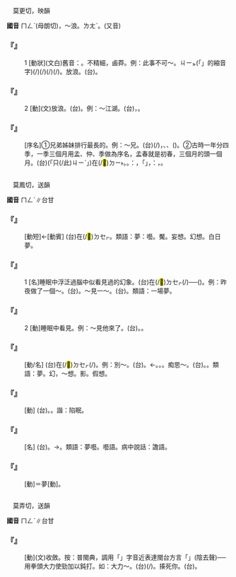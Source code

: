 
=={{ruby|孟|ㄇㄥˋ}}==

　莫更切，映韻

'''國音''' <rt>ㄇㄥˋ</rt>{{ruby|。|ㄇㄤˇ}}(母朗切)，～浪。{{ruby|→|ㄇㄥˋ}}<rt>ㄌㄤˋ</rt>。(又音)

    

==='''『{{ruby|孟|ㄇㄥˋ}}{{ruby|浪|ㄌㄤˋ}}』'''===
:1  [動狀](文白)舊音：{{ruby|孟|ㄇㄤˇ}}{{ruby|浪|ㄌㄤˇ}}。不精細，鹵莽。例：此事不可～。{{ruby|(台)|ㄅㄚㆶ}}<rt>ㄐㄧㆵ</rt>(「{{ruby|此|ㄐㄧˋ}}{{ruby|一|ㄐㄧㆵ ͘}}」的縮音字)(/{{ruby|此|ㄐㄧㆵ}}){{ruby|個|ㆤˊ}}{{ruby|載|ㄉㄞ˫}}(/{{ruby|戴|ㄉㄞ˪}}){{ruby|事|ㄐㄧ˪}}(/{{ruby|事|ㄉㄞ˫}}{{ruby|情|ㄐㄧ˪}}){{ruby|<mark>&#xffa45;</mark>|ㆠㆤ˫/ㆠㄨㆤ˫}}{{ruby|用|ㄧㆲ˫/ㄧㄥ˫}}{{ruby|得|ㄉㄧㆵ}}{{ruby|稱|ㄑㄧㄣ˪}}{{ruby|綵|ㄘㄞˋ}}(/{{ruby|隨|ㄙㄨㄧˊ}}{{ruby|便|ㄅㄧㄢ˫}})。放浪。(台){{ruby|輕|ㄎㄧㄥ}}{{ruby|率|ㄙㄨㆵ}}。
    

==='''『{{ruby|孟|ㄇㄥˋ}}{{ruby|浪|ㄌㄤˋ}}』'''===
:2  [動](文)放浪。(台){{ruby|放|ㄏㆲ˪}}{{ruby|蕩|ㄉㆲ˫}}。例：～江湖。(台){{ruby|離|ㄌㄧ˫}}{{ruby|開|ㄎㄨㄧ}}{{ruby|家|ㄍㄚ}}{{ruby|鄉|ㄏㄧㆲ}}{{ruby|四|ㄒㄧ˪}}{{ruby|界|ㄍㆤ˪/ㄍㄨㆤ˪}}{{ruby|去|ㄎㄧ˪}}，{{ruby|無|ㆠㄜˊ}}{{ruby|正|ㄐㄧㄥ˪}}{{ruby|當|ㄉㆲ}}{{ruby|丌|ㆤ}}{{ruby|頭|ㄊㄠˊ}}{{ruby|路|ㄌㆦ˫}}。
    

==='''『{{ruby|孟|ㄇㄥˋ}}』'''===
: [序名]①兄弟姊妹排行最長的。例：～兄。(台){{ruby|古|ㄍㆦˋ}}{{ruby|早|ㄗㄚˋ}}{{ruby|用|ㄧㆲ˫/ㄧㄥ˫}}{{ruby|孟|ㆠㄧㄥ˫}}(/{{ruby|伯|ㄅㆤㆷ}})，{{ruby|仲|ㄉㄧㆲ˫}}、{{ruby|叔|ㄒㄧㆦㆶ}}、{{ruby|季|ㄍㄨㄧ˪}}{{ruby|排|ㄅㄞˊ}}{{ruby|兄|ㄏㄧㆩ}}{{ruby|弟|ㄉㄧ˫}}{{ruby|丌|ㆤ}}{{ruby|長|ㄉㄧㆲˋ}}{{ruby|幼|ㄧㄨ˪}}({{ruby|出|ㄘㄨㆵ}}{{ruby|生|ㄒㄧㄥ}}{{ruby|丌|ㆤ}}{{ruby|前|ㄐㄧㄥˊ/ㄐㄧㄢˊ}}{{ruby|後|ㄠ˫}})。②古時一年分四季，一季三個月用孟、仲、季做為序名，孟春就是初春，三個月的頭一個月。(台){{ruby|<mark>&#xffacb;</mark>|ㄗㆤ}}(「只(/此)<rt>ㄐㄧˋ</rt>」{{ruby|個|ㆤˊ}}){{ruby|叫|ㄍㄧㄜ˪}}{{ruby|名|ㄇㄧㄚˊ}}{{ruby|多|ㄉㄜ}}{{ruby|用|ㄧㄥ˫/ㄧㆲ˫}}在(/<mark>&#xf9853;</mark>)<rt>ㄉㄧ˫</rt>{{ruby|陰|ㄧㆬ}}{{ruby|曆|ㄌㄧㆤㆶ ͘}}。{{ruby|文|ㆠㄨㄣˊ}}{{ruby|言|ㆣㄢˊ/ㆣㄧㄢˊ}}{{ruby|雅|ㄫㄚˋ}}{{ruby|語|ㆣㄧˋ/ㆣㄨˋ}}。{{ruby|換|ㄨㆩ˫}}{{ruby|一|ㄐㄧㆵ ͘}}{{ruby|句|ㄍㄨ˪}}{{ruby|話|ㄨㆤ˫}}{{ruby|講|ㄍㆲˋ}}：{{ruby|一|ㄐㄧㆵ ͘}}{{ruby|年|ㄋㄧˊ}}{{ruby|四|ㄙㄨ˪}}{{ruby|季|ㄍㄨㄧ˪}}，{{ruby|各|ㄍㆦㆶ}}{{ruby|季|ㄍㄨㄧ˪}}{{ruby|頭|ㄊㄠˊ}}{{ruby|一|ㄐㄧㆵ ͘}}{{ruby|月|ㆣㆤㆷ ͘/ㆣㄨㆤㆷ ͘}}{{ruby|日|ㆢㄧㆵ ͘/ㄌㄧㆵ ͘}}{{ruby|叫|ㄍㄧㄜㆷ}}{{ruby|做|ㄗㄨㆤ˪/ㄗㄜ˪}}「{{ruby|孟|ㆠㄧㄥ˫}}」，{{ruby|如|ㄌㄨˊ/ㆡㄨ˫}}：{{ruby|孟|ㆠㄧㄥ˫}}{{ruby|春|ㄘㄨㄣ}}，{{ruby|孟|ㆠㄧㄥ˫}}{{ruby|夏|ㄏㄚ˫}}{{ruby|等|ㄉㄧㄥˋ}}{{ruby|等|ㄉㄧㄥˋ}}。
    

=={{ruby|夢|ㄇㄥˋ}}==

　莫鳳切，送韻

'''國音''' <rt>ㄇㄥˋ</rt>∥台甘

    

==='''『{{ruby|做|ㄗㄨㄛˋ}}{{ruby|夢|ㄇㄥˋ}}』'''===
: [動短]←[動賓] (台)在(/<mark>&#xf9549;</mark>)<rt>ㄉㆤㆷ</rt>{{ruby|睏|ㄎㄨㄣ˪}}{{ruby|丌|ㆤ}}{{ruby|時|ㄒㄧˊ}}{{ruby|眠|ㆠㄧㄣˊ}}{{ruby|夢|ㆠㄤ˫}}。類語：夢：囈。魘。妄想。幻想。白日夢。
    

==='''『{{ruby|夢|ㄇㄥˋ}}』'''===
:1  [名]睡眠中浮泛過腦中似看見過的幻象。(台)在(/<mark>&#xf9549;</mark>)<rt>ㄉㆤㆷ</rt>{{ruby|睏|ㄎㄨㄣ˪}}(/{{ruby|睏|ㄎㄨㄣ˪}}{{ruby|落|ㄌㄜㆷ ͘}}{{ruby|眠|ㆠㄧㄣˊ}}){{ruby|丌|ㆤ}}{{ruby|中|ㄉㄧㆲ}}{{ruby|間|ㄍㄢ}}{{ruby|像|ㄑㄧㆫ˫/ㄑㄧㆧ˫}}{{ruby|看|ㄎㄨㆩ˪}}{{ruby|見|ㄍㆪ˪}}{{ruby|丌|ㆤ}}{{ruby|假|ㄍㆤˋ}}{{ruby|像|ㄒㄧㆲ˫}}──({{ruby|夢|ㆠㄤ˫}})。例：昨夜做了一個～。(台){{ruby|昨|ㄗㄚ˫}}{{ruby|暗|ㆰ˪}}{{ruby|夢|ㆠㄤ˫}}{{ruby|見|ㄍㆪ˪}}{{ruby|一|ㄐㄧㆵ ͘}}{{ruby|個|ㆤˊ}}{{ruby|夢|ㆠㄤ˫}}。～見一～。(台){{ruby|夢|ㆠㄤ˫}}{{ruby|一|ㄐㄧㆵ ͘}}{{ruby|個|ㆤˊ}}{{ruby|夢|ㆠㄤ˫}}。類語：一場夢。
    

==='''『{{ruby|夢|ㄇㄥˋ}}』'''===
:2  [動]睡眠中看見。例：～見他來了。(台){{ruby|做|ㄗㄨㆤ˪/ㄗㄜ˪}}{{ruby|夢|ㆠㄤ˫}}{{ruby|夢|ㆠㄤ˫}}{{ruby|見|ㄍㆪ˪}}{{ruby|伊|ㄧ}}{{ruby|來|ㄌㄞˊ}}。{{ruby|夢|ㆠㄤ˫}}{{ruby|中|ㄉㄧㆲ}}{{ruby|看|ㄎㄨㆩ˪}}{{ruby|見|ㄍㆪ˪}}{{ruby|伊|ㄧ}}{{ruby|來|ㄌㄞˊ}}。
    

==='''『{{ruby|夢|ㄇㄥˋ}}{{ruby|想|ㄒㄧㄤˇ}}』'''===
: [動/名] (台){{ruby|像|ㄑㄧㆧ˫/ㄑㄧㆫ˫}}在(/<mark>&#xf9549;</mark>)<rt>ㄉㆤㆷ</rt>{{ruby|做|ㄗㄨㆤ˪/ㄗㄜ˪}}{{ruby|夢|ㆠㄤ˫}}{{ruby|丌|ㆤ}}{{ruby|想|ㄒㄧㆫ˫/ㄒㄧㆧ˫}}{{ruby|法|ㄏㄨㄚㆵ}}(/{{ruby|思|ㄙㄨ˫}}{{ruby|想|ㄒㄧㆲˋ}})。例：別～。(台){{ruby|免|ㆠㄧㄢˋ}}{{ruby|做|ㄗㄨㆤ˪/ㄗㄜ˪}}{{ruby|夢|ㆠㄤ˫}}。←{{ruby|烏|ㆦ}}{{ruby|白|ㄅㆤㆷ ͘}}{{ruby|想|ㄒㄧㆫ˫/ㄒㄧㆧ˫}}。{{ruby|亂|ㄌㄨㄢ˫}}{{ruby|想|ㄒㄧㆫ˫/ㄒㄧㆧ˫}}。{{ruby|<mark>&#xffc53;</mark>|ㆣㆲ˫}}{{ruby|想|ㄒㄧㆫ˫/ㄒㄧㆧ˫}}。痴思～。(台){{ruby|想|ㄒㄧㆫ˫/ㄒㄧㆧ˫}}{{ruby|一|ㄐㄧㆵ ͘}}{{ruby|許|ㄎㄨㄚˋ}}{{ruby|有|ㄨ˫}}{{ruby|丌|ㆤ}}{{ruby|無|ㆠㄜˊ}}{{ruby|丌|ㆤ}}。{{ruby|亂|ㄌㄨㄢ˫}}{{ruby|亂|ㄌㄨㄢ˫}}{{ruby|想|ㄒㄧㆫ˫/ㄒㄧㆧ˫}}。類語：夢。幻，～想。影。假想。
    

==='''『{{ruby|夢|ㄇㄥˋ}}{{ruby|囈|ㄧˋ}}』'''===
: [動] (台){{ruby|眠|ㆠㄧㄣˊ}}{{ruby|夢|ㆠㄤ˫}}{{ruby|講|ㄍㆲˋ}}{{ruby|→|ㄍㆲ}}{{ruby|話|ㄨㆤ˫}}。{{ruby|酣|ㄏㆰ˫}}{{ruby|眠|ㆠㄧㄣˊ}}。諧：陷眠。
    

==='''『{{ruby|夢|ㄇㄥˋ}}{{ruby|話|ㄏㄨㄚˋ}}』'''===
: [名] (台){{ruby|做|ㄗㄨㆤ˪/ㄗㄜ˪}}{{ruby|夢|ㆠㄤ˫}}{{ruby|講|ㄍㆲˋ}}{{ruby|丌|ㆤ}}{{ruby|話|ㄨㆤ˫}}。→{{ruby|不|ㄅㄨㆵ}}{{ruby|切|ㄑㄧㄚㆵ}}{{ruby|實|ㄒㄧㆵ ͘}}{{ruby|際|ㄗㆤ˪}}。類語：夢囈。囈語。病中說話：譫語。
    

==='''『{{ruby|夢|ㄇㄥˋ}}{{ruby|見|ㄐㄧㄢˋ}}』'''===
: [動]＝夢[動]。
    

=={{ruby|<mark>&#xf8e5f;</mark>|ㄇㄥˋ}}==

　莫弄切，送韻

'''國音''' <rt>ㄇㄥˋ</rt>∥台甘

    

==='''『{{ruby|<mark>&#xf8e5f;</mark>|ㄇㄥˋ}}』'''===
: [動](文)收斂。按：普閩典，調用「{{ruby|<mark>&#xf8e5f;</mark>|ㆠㆲ˪}}」字音近表達閩台方言「{{ruby|<mark>&#xf8e5f;</mark>|ㆠㆲ˪}}」(陰去聲)──用拳頭大力使勁加以鈍打。如：大力～。(台){{ruby|出|ㄘㄨㆵ}}{{ruby|大|ㄉㄨㄚ˫}}{{ruby|力|ㄌㄚㆵ ͘}}{{ruby|<mark>&#xf8e5f;</mark>|ㆠㆲ˪}}(/{{ruby|摐|ㄐㄧㄥ}})。揍死你。(台){{ruby|<mark>&#xf8e5f;</mark>|ㆠㆲ˪}}{{ruby|付|ㄏㆦ˫}}{{ruby|汝|ㄌㄧˋ}}{{ruby|死|ㄒㄧˋ}}。
    
